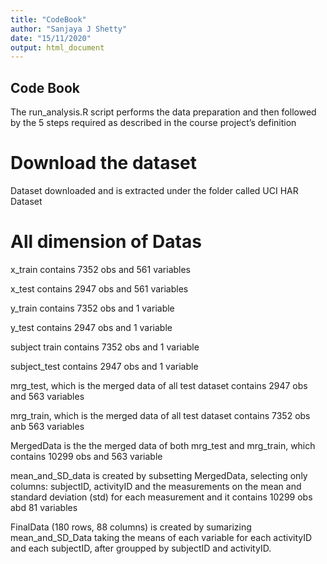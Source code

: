 ---
title: "CodeBook"
author: "Sanjaya J Shetty"
date: "15/11/2020"
output: html_document
---

## Code Book

The run_analysis.R script performs the data preparation and then followed by the 5 steps required as described in the course project’s definition

# Download the dataset

Dataset downloaded and is extracted under the folder called UCI HAR Dataset

# All dimension of Datas

x_train contains 7352 obs and 561 variables

x_test contains 2947 obs and 561 variables

y_train contains 7352 obs and 1 variable

y_test contains 2947 obs and 1 variable

subject train contains 7352 obs and 1 variable

subject_test contains 2947 obs and 1 variable

mrg_test, which is the merged data of all test dataset contains 2947 obs and 563 variables

mrg_train, which is the merged data of all test dataset contains 7352 obs anb 563 variables

MergedData is the the merged data of both mrg_test and mrg_train, which contains 10299 obs and 563 variable

mean_and_SD_data is created by subsetting MergedData, selecting only columns: subjectID, activityID and the measurements on the mean and standard deviation (std) for each measurement and it contains 10299 obs abd 81 variables

FinalData (180 rows, 88 columns) is created by sumarizing mean_and_SD_Data taking the means of each variable for each activityID and each subjectID, after groupped by subjectID and activityID.

